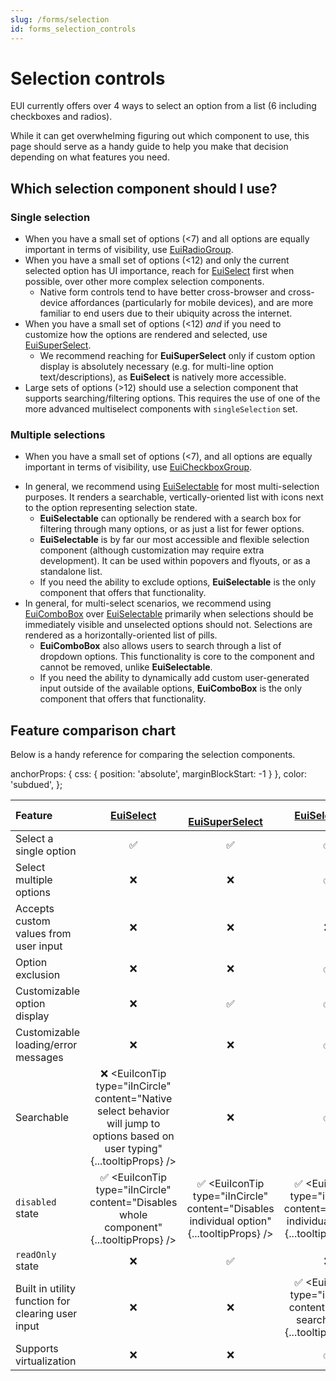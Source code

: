 ```yaml
---
slug: /forms/selection
id: forms_selection_controls
---
```


# Selection controls

EUI currently offers over 4 ways to select an option from a list (6 including checkboxes and radios).

While it can get overwhelming figuring out which component to use, this page should serve as a handy guide to help you make that decision depending on what features you need.

## Which selection component should I use?

### Single selection

- When you have a small set of options (\<7) and all options are equally important in terms of visibility, use [EuiRadioGroup](./checkboxes_radios/overview.mdx).
- When you have a small set of options (\<12) and only the current selected option has UI importance, reach for [EuiSelect](./select.mdx) first when possible, over other more complex selection components.
    - Native form controls tend to have better cross-browser and cross-device affordances (particularly for mobile devices), and are more familiar to end users due to their ubiquity across the internet.
- When you have a small set of options (\<12) _and_ if you need to customize how the options are rendered and selected, use [EuiSuperSelect](./super_select.mdx).
    - We recommend reaching for **EuiSuperSelect** only if custom option display is absolutely necessary (e.g. for multi-line option text/descriptions), as **EuiSelect** is natively more accessible.
- Large sets of options (\>12) should use a selection component that supports searching/filtering options. This requires the use of one of the more advanced multiselect components with `singleSelection` set.

### Multiple selections

- When you have a small set of options (\<7), and all options are equally important in terms of visibility, use [EuiCheckboxGroup](./checkboxes_radios/overview.mdx).
<!-- TODO: Once EuiComboBox is rewritten to dogfood EuiSelectable, the below will no longer be as true, and we can recommend either EuiSelectable or EuiComboBox equally -->
- In general, we recommend using [EuiSelectable](./selectable.mdx) for most multi-selection purposes. It renders a searchable, vertically-oriented list with icons next to the option representing selection state.
    - **EuiSelectable** can optionally be rendered with a search box for filtering through many options, or as just a list for fewer options.
    - **EuiSelectable** is by far our most accessible and flexible selection component (although customization may require extra development). It can be used within popovers and flyouts, or as a standalone list.
    - If you need the ability to exclude options, **EuiSelectable** is the only component that offers that functionality.
- In general, for multi-select scenarios, we recommend using [EuiComboBox](.combo_box.mdx) over [EuiSelectable](./selectable.mdx) primarily when selections should be immediately visible and unselected options should not. Selections are rendered as a horizontally-oriented list of pills.
    - **EuiComboBox** also allows users to search through a list of dropdown options. This functionality is core to the component and cannot be removed, unlike **EuiSelectable**.
    - If you need the ability to dynamically add custom user-generated input outside of the available options, **EuiComboBox** is the only component that offers that functionality.

## Feature comparison chart

Below is a handy reference for comparing the selection components.


  anchorProps: { css: { position: 'absolute', marginBlockStart: -1 } },
  color: 'subdued',
};

<!-- TODO: convert to basic table with borders + add checkbox/radio? -->

| Feature | &emsp;[EuiSelect](./select.mdx)&emsp; | &emsp;[EuiSuperSelect](./super_select.mdx)&emsp; | &emsp;[EuiSelectable](./selectable.mdx)&emsp; | &emsp;[EuiComboBox](./combo_box.mdx)&emsp; | 
|:---|:---:|:---:|:---:|:---:|
| Select a single option | ✅ | ✅ | ✅ | ✅ | 
| Select multiple options | ❌ | ❌ | ✅ | ✅ | 
| Accepts custom values from user input | ❌ | ❌ | ❌ | ✅ | 
| Option exclusion | ❌ | ❌ | ✅ | ❌ |
| Customizable option display | ❌ | ✅ | ✅ | ✅ |
| Customizable loading/error messages | ❌ | ❌ | ✅ | ❌ |
| Searchable | ❌ <EuiIconTip type="iInCircle" content="Native select behavior will jump to options based on user typing" {...tooltipProps} /> | ❌ | ✅ | ✅ |
| `disabled` state | ✅ <EuiIconTip type="iInCircle" content="Disables whole component" {...tooltipProps} /> | ✅ <EuiIconTip type="iInCircle" content="Disables individual option" {...tooltipProps} /> | ✅ <EuiIconTip type="iInCircle" content="Disables individual option" {...tooltipProps} /> | ✅ <EuiIconTip type="iInCircle" content="Disables whole component" {...tooltipProps} /> |
| `readOnly` state | ❌ | ✅ | ❌ | ❌ |
| Built in utility function for clearing user input | ❌ | ❌ | ✅ <EuiIconTip type="iInCircle" content="Clears search input" {...tooltipProps} /> | ✅ <EuiIconTip type="iInCircle" content="Clears all selections" {...tooltipProps} /> |
| Supports virtualization | ❌ | ❌ | ✅ | ✅ |
